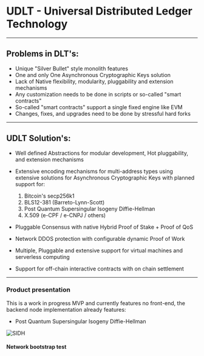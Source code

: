 # UDLT - Universal Distributed Ledger Technology

---

## Problems in DLT's:

* Unique "Silver Bullet" style monolith features
* One and only One Asynchronous Cryptographic Keys solution
* Lack of Native flexibility, modularity, pluggability and extension mechanisms
* Any customization needs to be done in scripts or so-called "smart contracts"
* So-called "smart contracts" support a single fixed engine like EVM
* Changes, fixes, and upgrades need to be done by stressful hard forks

---

## UDLT Solution's:

* Well defined Abstractions for modular development, Hot pluggability, and extension mechanisms

* Extensive encoding mechanisms for multi-address types using extensive solutions for Asynchronous Cryptographic Keys with planned support for:
    1. Bitcoin's secp256k1 
    2. BLS12-381 (Barreto-Lynn-Scott)
    3. Post Quantum Supersingular Isogeny Diffie-Hellman
    4. X.509 (e-CPF / e-CNPJ / others)

* Pluggable Consensus with native Hybrid Proof of Stake + Proof of QoS

* Network DDOS protection with configurable dynamic Proof of Work

* Multiple, Pluggable and extensive support for virtual machines and serverless computing

* Support for off-chain interactive contracts with on chain settlement

---

### Product presentation

This is a work in progress MVP and currently features no front-end, the backend node implementation already features:

* Post Quantum Supersingular Isogeny Diffie-Hellman

![SIDH](/assets/sidh_tests.svg)

#### Network bootstrap test




<Player>
      <source src="assets/network.mp4" />
</Player>